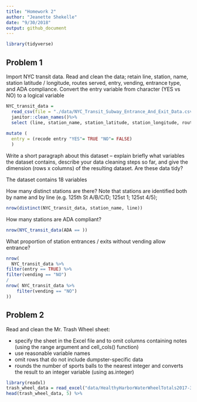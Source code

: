 ```yaml
---
title: "Homework 2"
author: "Jeanette Shekelle"
date: "9/30/2018"
output: github_document
---
```

```r
library(tidyverse)
```

## Problem 1


Import NYC transit data. Read and clean the data; retain line, station, name, station latitude / longitude, routes served, entry, vending, entrance type, and ADA compliance. Convert the entry variable from character (YES vs NO) to a logical variable

```r
NYC_transit_data = 
  read_csv(file = "./data/NYC_Transit_Subway_Entrance_And_Exit_Data.csv") %>%
  janitor::clean_names()%>%
  select (line, station_name, station_latitude, station_longitude, route1, route2, route3, route4, route5, route6, route7, route8, route9, route10, route11, entry, vending, ada) %>%
  
mutate (
  entry = (recode entry "YES"= TRUE "NO"= FALSE)
  ) 

```


Write a short paragraph about this dataset – explain briefly what variables the dataset contains, describe your data cleaning steps so far, and give the dimension (rows x columns) of the resulting dataset. Are these data tidy?

The dataset contains 18 variables

How many distinct stations are there? Note that stations are identified both by name and by line (e.g. 125th St A/B/C/D; 125st 1; 125st 4/5);
```r
nrow(distinct(NYC_transit_data, station_name, line))
```


How many stations are ADA compliant?
```r
nrow(NYC_transit_data(ADA == ))
```


What proportion of station entrances / exits without vending allow entrance?

```r
nrow(
  NYC_transit_data %>%
filter(entry == TRUE) %>%
filter(vending == "NO") 
/
nrow( NYC_transit_data %>%
    filter(vending == "NO")
))

```


## Problem 2


Read and clean the Mr. Trash Wheel sheet:

- specify the sheet in the Excel file and to omit columns containing notes (using the range argument and cell_cols() function)
- use reasonable variable names
- omit rows that do not include dumpster-specific data
- rounds the number of sports balls to the nearest integer and converts the result to an integer variable (using  as.integer)

```r
library(readxl)
trash_wheel_data = read_excel("data/HealthyHarborWaterWheelTotals2017-3.xlsx")
head(trash_wheel_data, 5) %>% 

```

